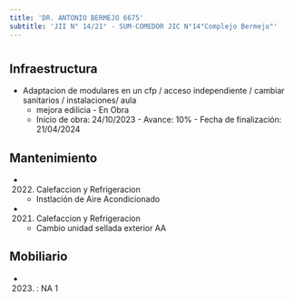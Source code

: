 ```yaml
---
title: 'DR. ANTONIO BERMEJO 6675'
subtitle: 'JII N° 14/21° - SUM-COMEDOR JIC N°14"Complejo Bermejo"'
---
```


#
## Infraestructura

* Adaptacion de modulares en un cfp / acceso independiente / cambiar sanitarios / instalaciones/ aula 
    + mejora edilicia - En Obra 
    + Inicio de obra: 24/10/2023 - Avance: 10% - Fecha de finalización: 21/04/2024 






## Mantenimiento

*  (2022) Calefaccion y Refrigeracion 
    + Instlación de Aire Acondicionado

*  (2021) Calefaccion y Refrigeracion 
    + Cambio unidad sellada exterior AA





## Mobiliario

*  (2023) : NA 1 



